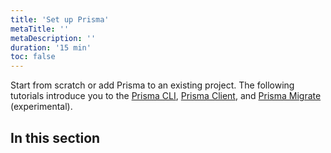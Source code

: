 ```yaml
---
title: 'Set up Prisma'
metaTitle: ''
metaDescription: ''
duration: '15 min'
toc: false
---
```


<TopBlock>

Start from scratch or add Prisma to an existing project. The following tutorials introduce you to the [Prisma CLI](../../concepts/components/prisma-cli), [Prisma Client](../../concepts/components/prisma-client), and [Prisma Migrate](../../concepts/components/prisma-migrate) (experimental).

</TopBlock>

## In this section

<Subsections />
